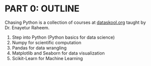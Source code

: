# PART 0: OUTLINE

Chasing Python is a collection of courses at [dataskool.org](https://dataskool.org/courses/python){target="_blank"} taught by Dr. Enayetur Raheem.

1. Step into Python (Python basics for data science)
1. Numpy for scientific computation
1. Pandas for data wrangling
1. Matplotlib and Seaborn for data visualization
1. Scikit-Learn for Machine Learning